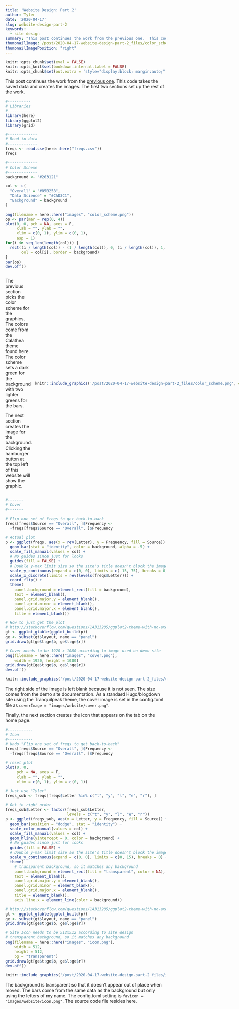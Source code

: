 ```yaml
---
title: 'Website Design: Part 2'
author: Tyler
date: '2020-04-17'
slug: website-design-part-2
keywords:
  - site design
summary: "This post continues the work from the previous one.  This code takes the saved data and creates the images."
thumbnailImage: /post/2020-04-17-website-design-part-2_files/color_scheme_thumbnail.png
thumbnailImagePosition: "right"
---
```


```r
knitr::opts_chunk$set(eval = FALSE)
knitr::opts_knit$set(bookdown.internal.label = FALSE)
knitr::opts_chunk$set(out.extra = 'style="display:block; margin:auto;"')  # center
```

This post continues the work from the [previous one](/2020/04/16/website-design-part-1/).  This code takes the saved data and creates the images.  The first two sections set up the rest of the work.

```r
#----------
# Libraries
#----------
library(here)
library(ggplot2)
library(grid)
```

```r
#-------------
# Read in data
#-------------
freqs <- read.csv(here::here("freqs.csv"))
freqs
```

```r
#-------------
# Color Scheme
#-------------
background <- "#263121"

col <- c(
  "Overall" = "#85B258",
  "Data Science" = "#CAD3C1",
  "Background" = background
)

png(filename = here::here("images", "color_scheme.png"))
op <- par(mar = rep(0, 4))
plot(0, 0, pch = NA, axes = F,
     xlab = "", ylab = "",
     xlim = c(0, 1), ylim = c(0, 1),
     asp = 1)
for(i in seq_len(length(col))) {
  rect((i / length(col)) - (1 / length(col)), 0, (i / length(col)), 1,
       col = col[i], border = background)
}
par(op)
dev.off()
```

:::: {style="display: grid; grid-template-columns: 1fr 1fr; align-items: center; grid-column-gap: 10px; "}
::: {}
The previous section picks the color scheme for the graphics.  The colors come from the Calathea theme found here.  The color scheme sets a dark green for the background with two lighter greens for the bars.

The next section creates the image for the background.  Clicking the hamburger button at the top left of this website will show the graphic.
:::
::: {}
```r
knitr::include_graphics('/post/2020-04-17-website-design-part-2_files/color_scheme.png', error = FALSE)
```
:::
::::

```r
#-------
# Cover
#-------

# Flip one set of freqs to get back-to-back
freqs[freqs$Source == "Overall", ]$Frequency <-
  -freqs[freqs$Source == "Overall", ]$Frequency

# Actual plot
p <- ggplot(freqs, aes(x = rev(Letter), y = Frequency, fill = Source)) +
  geom_bar(stat = "identity", color = background, alpha = .5) +
  scale_fill_manual(values = col) +
  # No guides since just for looks
  guides(fill = FALSE) +
  # Double y-max limit size so the site's title doesn't block the image
  scale_y_continuous(expand = c(0, 0), limits = c(-15, 75), breaks = 0) +
  scale_x_discrete(limits = rev(levels(freqs$Letter))) +
  coord_flip() +
  theme(
    panel.background = element_rect(fill = background),
    text = element_blank(),
    panel.grid.major.y = element_blank(),
    panel.grid.minor = element_blank(),
    panel.grid.major.x = element_blank(),
    title = element_blank())

# How to just get the plot
# http://stackoverflow.com/questions/14313285/ggplot2-theme-with-no-axes-or-grid
gt <- ggplot_gtable(ggplot_build(p))
ge <- subset(gt$layout, name == "panel")
grid.draw(gt[ge$t:ge$b, ge$l:ge$r])

# Cover needs to be 1920 x 1080 according to image used on demo site
png(filename = here::here("images", "cover.png"),
    width = 1920, height = 1080)
grid.draw(gt[ge$t:ge$b, ge$l:ge$r])
dev.off()
```

```r
knitr::include_graphics('/post/2020-04-17-website-design-part-2_files/cover.png', error = FALSE)
```

The right side of the image is left blank because it is not seen.  The size comes from the demo site documentation.  As a standard Hugo/blogdown site using the Tranquilpeak theme, the cover image is set in the config.toml file as `coverImage = "images/website/cover.png"`.

Finally, the next section creates the icon that appears on the tab on the home page.

```r
#-----------
# Icon
#-----------
# Undo "Flip one set of freqs to get back-to-back"
freqs[freqs$Source == "Overall", ]$Frequency <-
  -freqs[freqs$Source == "Overall", ]$Frequency

# reset plot
plot(0, 0,
     pch = NA, axes = F,
     xlab = "", ylab = "",
     xlim = c(0, 1), ylim = c(0, 1))

# Just use "Tyler"
freqs_sub <- freqs[freqs$Letter %in% c("t", "y", "l", "e", "r"), ]

# Get in right order
freqs_sub$Letter <- factor(freqs_sub$Letter,
                           levels = c("t", "y", "l", "e", "r"))
p <- ggplot(freqs_sub, aes(x = Letter, y = Frequency, fill = Source)) +
  geom_bar(position = "dodge", stat = "identity") +
  scale_color_manual(values = col) +
  scale_fill_manual(values = col) +
  geom_hline(yintercept = 0, color = background) +
  # No guides since just for looks
  guides(fill = FALSE) +
  # Double y-max limit size so the site's title doesn't block the image
  scale_y_continuous(expand = c(0, 0), limits = c(0, 15), breaks = 0) +
  theme(
    # transparent background, so it matches any background
    panel.background = element_rect(fill = "transparent", color = NA),
    text = element_blank(),
    panel.grid.major.y = element_blank(),
    panel.grid.minor = element_blank(),
    panel.grid.major.x = element_blank(),
    title = element_blank(),
    axis.line.x = element_line(color = background))

# http://stackoverflow.com/questions/14313285/ggplot2-theme-with-no-axes-or-grid
gt <- ggplot_gtable(ggplot_build(p))
ge <- subset(gt$layout, name == "panel")
grid.draw(gt[ge$t:ge$b, ge$l:ge$r])

# Site Icon needs to be 512x512 according to site design
# transparent background, so it matches any background
png(filename = here::here("images", "icon.png"),
    width = 512,
    height = 512,
    bg = "transparent")
grid.draw(gt[ge$t:ge$b, ge$l:ge$r])
dev.off()
```

```r
knitr::include_graphics('/post/2020-04-17-website-design-part-2_files/icon.png', error = FALSE)
```

The background is transparent so that it doesn’t appear out of place when moved.  The bars come from the same data as the background but only using the letters of my name.  The  config.toml setting is `favicon = "images/website/icon.png"`.  The source code file resides here.